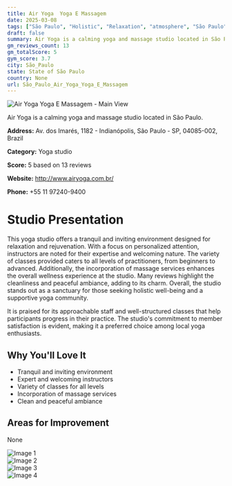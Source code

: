 ```yaml
---
title: Air Yoga  Yoga E Massagem
date: 2025-03-08
tags: ["São Paulo", "Holistic", "Relaxation", "atmosphere", "São Paulo"]  
draft: false
summary: Air Yoga is a calming yoga and massage studio located in São Paulo.
gm_reviews_count: 13
gm_totalScore: 5
gym_score: 3.7
city: São_Paulo
state: State of São Paulo
country: None
url: São_Paulo_Air_Yoga_Yoga_E_Massagem
---
```


<div className="aspect-[16/9] relative my-8">
  <img 
    src="https://lh5.googleusercontent.com/p/AF1QipOSvPxC5Cww1uVqH12ybp8oVonFuBK7wixMhMbt=w1920-h1080-k-no"
    alt="Air Yoga  Yoga E Massagem - Main View"
    className="object-cover absolute inset-0 w-full h-full rounded-lg"
  />
</div>

Air Yoga is a calming yoga and massage studio located in São Paulo.

**Address:** Av. dos Imarés, 1182 - Indianópolis, São Paulo - SP, 04085-002, Brazil

**Category:** Yoga studio

**Score:** 5 based on 13 reviews

**Website:** http://www.airyoga.com.br/

**Phone:** +55 11 97240-9400

# Studio Presentation

This yoga studio offers a tranquil and inviting environment designed for relaxation and rejuvenation. With a focus on personalized attention, instructors are noted for their expertise and welcoming nature. The variety of classes provided caters to all levels of practitioners, from beginners to advanced. Additionally, the incorporation of massage services enhances the overall wellness experience at the studio. Many reviews highlight the cleanliness and peaceful ambiance, adding to its charm. Overall, the studio stands out as a sanctuary for those seeking holistic well-being and a supportive yoga community.

It is praised for its approachable staff and well-structured classes that help participants progress in their practice. The studio's commitment to member satisfaction is evident, making it a preferred choice among local yoga enthusiasts.

## Why You'll Love It

- Tranquil and inviting environment
- Expert and welcoming instructors
- Variety of classes for all levels
- Incorporation of massage services
- Clean and peaceful ambiance

## Areas for Improvement

None

<div className="grid grid-cols-1 xl:grid-cols-2 gap-4 my-8">
<div className="aspect-[4/3] relative"><img src="https://lh5.googleusercontent.com/p/AF1QipMlJxLrrlOCgA8ODtEVmI7DkIISnX1dljWbwLWP=w1920-h1080-k-no" alt="Image 1" className="object-cover absolute inset-0 w-full h-full rounded-lg" /></div>
<div className="aspect-[4/3] relative"><img src="https://lh5.googleusercontent.com/p/AF1QipPaVNxdYW4egIErs-glJH6iGmaV3uWkp81PYC9r=w1920-h1080-k-no" alt="Image 2" className="object-cover absolute inset-0 w-full h-full rounded-lg" /></div>
<div className="aspect-[4/3] relative"><img src="https://lh5.googleusercontent.com/p/AF1QipM8cMoDtN7L_EQ1czoCWsxJeUNKhvaXSsHh7k1t=w1920-h1080-k-no" alt="Image 3" className="object-cover absolute inset-0 w-full h-full rounded-lg" /></div>
<div className="aspect-[4/3] relative"><img src="https://lh5.googleusercontent.com/p/AF1QipN4eb-WrfQzKnER8CFQnPVY6nI1l4JFUfUjKd15=w1920-h1080-k-no" alt="Image 4" className="object-cover absolute inset-0 w-full h-full rounded-lg" /></div>
</div>